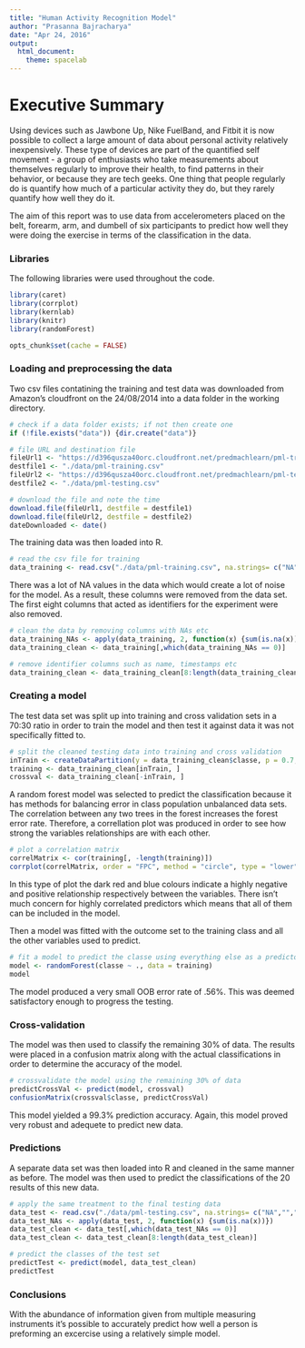 ```yaml
---
title: "Human Activity Recognition Model"
author: "Prasanna Bajracharya"
date: "Apr 24, 2016"
output:
  html_document:
    theme: spacelab
---
```

# Executive Summary
Using devices such as Jawbone Up, Nike FuelBand, and Fitbit it is now possible to collect a large amount of data about personal activity relatively inexpensively. These type of devices are part of the quantified self movement - a group of enthusiasts who take measurements about themselves regularly to improve their health, to find patterns in their behavior, or because they are tech geeks. One thing that people regularly do is quantify how much of a particular activity they do, but they rarely quantify how well they do it. 

The aim of this report was to use data from accelerometers placed on the belt, forearm, arm, and dumbell of six participants to predict how well they were doing the exercise in terms of the classification in the data. 

### Libraries
The following libraries were used throughout the code.
```r
library(caret)
library(corrplot)
library(kernlab)
library(knitr)
library(randomForest)
```
```r
opts_chunk$set(cache = FALSE)
```

### Loading and preprocessing the data
Two csv files contatining the training and test data was downloaded from Amazon's cloudfront on the 24/08/2014 into a data folder in the working directory. 

```r
# check if a data folder exists; if not then create one
if (!file.exists("data")) {dir.create("data")}

# file URL and destination file
fileUrl1 <- "https://d396qusza40orc.cloudfront.net/predmachlearn/pml-training.csv"
destfile1 <- "./data/pml-training.csv"
fileUrl2 <- "https://d396qusza40orc.cloudfront.net/predmachlearn/pml-testing.csv"
destfile2 <- "./data/pml-testing.csv"

# download the file and note the time
download.file(fileUrl1, destfile = destfile1)
download.file(fileUrl2, destfile = destfile2)
dateDownloaded <- date()
```

The training data was then loaded into R.

```r
# read the csv file for training 
data_training <- read.csv("./data/pml-training.csv", na.strings= c("NA",""," "))
```

There was a lot of NA values in the data which would create a lot of noise for the model. As a result, these columns were removed from the data set. The first eight columns that acted as identifiers for the experiment were also removed.

```r
# clean the data by removing columns with NAs etc
data_training_NAs <- apply(data_training, 2, function(x) {sum(is.na(x))})
data_training_clean <- data_training[,which(data_training_NAs == 0)]

# remove identifier columns such as name, timestamps etc
data_training_clean <- data_training_clean[8:length(data_training_clean)]
```

### Creating a model
The test data set was split up into training and cross validation sets in a 70:30 ratio in order to train the model and then test it against data it was not specifically fitted to.

```r
# split the cleaned testing data into training and cross validation
inTrain <- createDataPartition(y = data_training_clean$classe, p = 0.7, list = FALSE)
training <- data_training_clean[inTrain, ]
crossval <- data_training_clean[-inTrain, ]
```

A random forest model was selected to predict the classification because it has methods for balancing error in class population unbalanced data sets. The correlation between any two trees in the forest increases the forest error rate. Therefore, a correllation plot was produced in order to see how strong the variables relationships are with each other.

```r
# plot a correlation matrix
correlMatrix <- cor(training[, -length(training)])
corrplot(correlMatrix, order = "FPC", method = "circle", type = "lower", tl.cex = 0.8,  tl.col = rgb(0, 0, 0))
```

In this type of plot the dark red and blue colours indicate a highly negative and positive relationship respectively between the variables. There isn't much concern for highly correlated predictors which means that all of them can be included in the model.

Then a model was fitted with the outcome set to the training class and all the other variables used to predict.

```r
# fit a model to predict the classe using everything else as a predictor
model <- randomForest(classe ~ ., data = training)
model
```

The model produced a very small OOB error rate of .56%. This was deemed satisfactory enough to progress the testing.

### Cross-validation
The model was then used to classify the remaining 30% of data. The results were placed in a confusion matrix along with the actual classifications in order to determine the accuracy of the model.

```r
# crossvalidate the model using the remaining 30% of data
predictCrossVal <- predict(model, crossval)
confusionMatrix(crossval$classe, predictCrossVal)
```

This model yielded a 99.3% prediction accuracy. Again, this model proved very robust and adequete to predict new data.

### Predictions
A separate data set was then loaded into R and cleaned in the same manner as before. The model was then used to predict the classifications of the 20 results of this new data.

```r
# apply the same treatment to the final testing data
data_test <- read.csv("./data/pml-testing.csv", na.strings= c("NA",""," "))
data_test_NAs <- apply(data_test, 2, function(x) {sum(is.na(x))})
data_test_clean <- data_test[,which(data_test_NAs == 0)]
data_test_clean <- data_test_clean[8:length(data_test_clean)]

# predict the classes of the test set
predictTest <- predict(model, data_test_clean)
predictTest
```

### Conclusions
With the abundance of information given from multiple measuring instruments it's possible to accurately predict how well a person is preforming an excercise using a relatively simple model. 